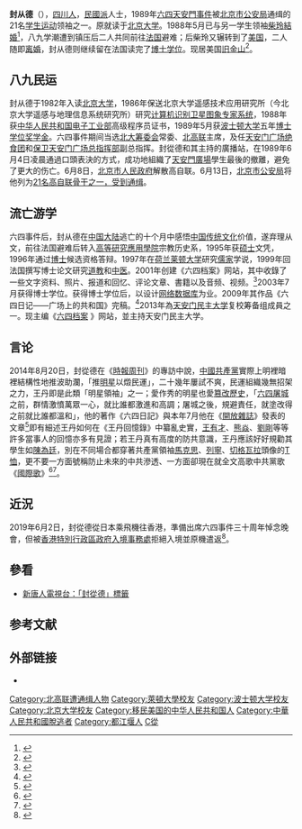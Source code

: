 {{globalize|time=2019-06-06T11:43:09+00:00}}
{{blpsources|time=2019-06-06T11:39:39+00:00}}
{{Infobox person
| name               = 封從德
| image              = Feng Congde at Tiananmen University of Democracy 20140601.jpg
| alt                = 
| caption            = 封从德出席天安門民主大學開學典禮
| birth_name         = 
| birth_date         = {{Birth date and age|1966|03|05|df=yes}}
| birth_place        = {{PRC}}[[四川|四川]]
| death_date         = <!-- {{Death date and age|YYYY|MM|DD|YYYY|MM|DD}} or {{Death-date and age|Month DD, YYYY|Month DD, YYYY}} (death date then birth date) -->
| death_place        = 
| 居住地             = {{US}}[[加州|加州]][[舊金山|舊金山]]
| citizenship        = {{US}}
| alma_mater         = [[索邦神學院|索邦神學院]] <br> [[北京大学|北京大学]]
| other_names        = 
| spouse             = {{marriage|[[柴玲|柴玲]]|1988|1990|reason=divorced}}
| known_for          = [[六四事件|六四事件]]
}}
'''封从德'''（{{bd|1966年|3月5日|catIdx=F封}}），[[四川人|四川人]]，[[民國派|民國派]]人士，1989年[[六四天安門事件|六四天安門事件]]被[[北京市公安局|北京市公安局]]通缉的21名[[学生运动|学生运动]]领袖之一。原就读于[[北京大学|北京大学]]。1988年5月已与另一学生领袖[[柴玲|柴玲]][[結婚|結婚]]<ref>{{cite web
|author=梁淑英
|url=http://1989report.hkja.org.hk/site/portal/Site.aspx?id=A27-96
|title=學運夫妻──柴玲、封從德
|archive-url=https://web.archive.org/web/20100612120905/http://1989report.hkja.org.hk/site/portal/Site.aspx?id=A27-96
|archive-date=2010-06-12
|website=[[人民不會忘記|人民不會忘記]]
|url-status=dead
}}</ref>，八九学潮遭到镇压后二人共同前往[[法国|法国]]避难；后柴玲又辗转到了[[美国|美国]]，二人随即[[离婚|离婚]]，封从德则继续留在法国读完了[[博士|博士]][[学位|学位]]。现居美国[[旧金山|旧金山]]<ref>{{cite news|url=http://news.bbc.co.uk/chinese/simp/hi/newsid_7430000/newsid_7436300/7436346.stm|title="六四"仍然是中国的禁区|author=嵇伟|publisher=[[BBC中文网|BBC中文网]]|date=2008-06-04|accessdate=2008-06-04|archive-date=2020-02-14|archive-url=https://web.archive.org/web/20200214192140/http://news.bbc.co.uk/chinese/simp/hi/newsid_7430000/newsid_7436300/7436346.stm|dead-url=no}}</ref>。

==八九民运==
封从德于1982年入读[[北京大学|北京大学]]，1986年保送北京大学遥感技术应用研究所（今北京大学遥感与地理信息系统研究所）研究[[计算机识别|计算机识别]][[卫星图象|卫星图象]][[专家系统|专家系统]]，1988年获[[中华人民共和国电子工业部|中华人民共和国电子工业部]]高级程序员证书，1989年5月获[[波士顿大学|波士顿大学]]五年[[博士学位|博士学位]][[奖学金|奖学金]]。六四事件期间当选[[北京大學團結學生會籌備委員會|北大筹委会]]常委、[[北京高校学生自治联合会|北高联]]主席，及任[[天安门广场绝食团|天安门广场绝食团]]和[[保卫天安门广场总指挥部|保卫天安门广场总指挥部]]副总指挥。封從德和其主持的廣播站，在1989年6月4日凌晨通過口頭表決的方式，成功地組織了[[天安門廣場|天安門廣場]]學生最後的撤離，避免了更大的伤亡。6月8日，[[北京市人民政府|北京市人民政府]]解散高自联。6月13日，[[北京市公安局|北京市公安局]]将他列为[[六四事件期間的持不同政見者#正式发布|21名高自联骨干之一，受到通缉]]。

==流亡游学==
六四事件后，封从德在[[中国大陆|中国大陆]]逃亡的十个月中感悟[[中国传统文化|中国传统文化]]价值，遂弃理从文，前往法国避难后转入[[高等研究應用學院|高等研究應用學院]]宗教历史系，1995年获[[硕士|硕士]]文凭，1996年通过[[博士|博士]]候选资格答辩。1997年在[[荷兰|荷兰]][[莱顿大学|莱顿大学]]研究[[儒家|儒家]]学说，1999年回法国撰写博士论文研究[[道教|道教]]和[[中医|中医]]。2001年创建《六四档案》网站，其中收錄了一些文字资料、照片、报道和回忆、评论文章、書籍以及音频、视频。<ref>{{cite news |title=封从德创建《六四档案》网站十六年 记录震撼世界的89民运和中共六四屠杀的暴行 |url=https://www.rfa.org/mandarin/yataibaodao/renquanfazhi/ck-06092017102459.html|website=自由亚洲电台|date=2017-06-09}}</ref>2003年7月获得博士学位。获得博士学位后，以设计[[网络数据库|网络数据库]]为业。2009年其作品《六四日记——广场上的共和国》完稿。<ref>{{cite news |title=《六四日记——广场上的共和国》 |url=https://www.dw.com/zh/六四日记广场上的共和国/a-15044488|date=2011-06-15|website=德国之声
|archive-url=https://web.archive.org/web/20150928042511/https://www.dw.com/zh/%E5%85%AD%E5%9B%9B%E6%97%A5%E8%AE%B0%E5%B9%BF%E5%9C%BA%E4%B8%8A%E7%9A%84%E5%85%B1%E5%92%8C%E5%9B%BD/a-15044488
|archive-date=2015-09-28
|url-status=dead
|access-date=2022-06-05
}}</ref>2013年為[[天安门民主大学|天安门民主大学]]复校筹备组成員之一。现主编《[http://www.64memo.com/ 六四档案] {{Wayback|url=http://www.64memo.com/ |date=20201203221903 }}》网站，並主持天安门民主大学。

==言论==
2014年8月20日，封從德在《[[時報周刊|時報周刊]]》的專訪中說，[[中國共產黨|中國共產黨]]實際上明裡暗裡結構性地推波助瀾，「推[[政治明星|明星]]以燬民運」，二十幾年屢試不爽，民運組織幾無招架之力，王丹即是此類「明星領袖」之一；愛作秀的明星也愛[[篡改歷史|篡改歷史]]，「[[六四清场|六四屠城]]之前，群情激憤萬眾一心，就比誰都激進和高調；屠城之後，規避責任，就塗改得之前就比誰都溫和」，他的著作《六四日記》與本年7月他在《[[開放雜誌|開放雜誌]]》發表的文章<ref>{{cite news|url=http://www.open.com.hk/content.php?id=1909#.VHmh68m6g40|author=封從德|title=八九學運為何未能撤離廣場？|publisher=開放雜誌|date=2014-07-12|accessdate=2014-11-29|archive-date=2014-12-05|archive-url=https://web.archive.org/web/20141205195050/http://www.open.com.hk/content.php?id=1909#.VHmh68m6g40|dead-url=no}}</ref>即有細述王丹如何在《王丹回憶錄》中纂亂史實，[[王有才|王有才]]、[[熊焱|熊焱]]、[[劉剛_(民運人士)|劉剛]]等等許多當事人的回憶亦多有見證；若王丹真有高度的防共意識，王丹應該好好規勸其學生如[[陳為廷|陳為廷]]，別在不同場合都穿著共產黨領袖[[馬克思|馬克思]]、[[列寧|列寧]]、[[切格瓦拉|切格瓦拉]]頭像的[[T恤|T恤]]，更不要一方面號稱防止未來的中共滲透、一方面卻現在就全文高歌中共黨歌《[[國際歌|國際歌]]》<ref>{{cite news|author=封從德|url=http://caochangqing.com/big5/newsdisp.php?News_ID=3417|title=封從德：造明星以燬民運，正是中共的圈套 （時報周刊專訪談王丹全文）|publisher=曹長青網站|date=2014-08-22|accessdate=2014-11-29|archive-date=2014-12-04|archive-url=https://web.archive.org/web/20141204175728/http://caochangqing.com/big5/newsdisp.php?News_ID=3417|dead-url=no}}</ref><ref>{{cite news|author=蔡偉祺|url=https://www.taiwanenews.com/doc/20140822102|title=民運人士連環爆 封從德：王丹私人帳戶吞台港捐款|publisher=《時報周刊》第1905期|date=2014-08-21|accessdate=2018-11-07|archive-url=https://web.archive.org/web/20170923173034/http://www.taiwanenews.com/doc/20140822102|archive-date=2017-09-23|dead-url=yes}}</ref>。

==近況==
2019年6月2日，封從德從日本乘飛機往香港，準備出席六四事件三十周年悼念晚會，但被[[香港特別行政區政府|香港特別行政區政府]][[入境事務處|入境事務處]]拒絕入境並原機遣返<ref>{{Cite web|title=封從德擬來港被拒入境 蔡耀昌批涉政治原因|url=https://hk.on.cc/hk/bkn/cnt/news/20190602/bkn-20190602171120807-0602_00822_001.html|accessdate=2020-09-07|work=東網|date=2019-06-02|language=zh-hk|archive-date=2020-09-22|archive-url=https://web.archive.org/web/20200922221519/http://hk.on.cc/hk/bkn/cnt/news/20190602/bkn-20190602171120807-0602_00822_001.html|dead-url=no}}</ref>。

== 參看 ==
*[http://www.ntdtv.com/xtr/gb/articlelistbytag_%E5%B0%81%E4%BB%8E%E5%BE%B7.html 新唐人電視台：「封從德」標籤] {{Wayback|url=http://www.ntdtv.com/xtr/gb/articlelistbytag_%E5%B0%81%E4%BB%8E%E5%BE%B7.html |date=20181116203533 }}

==参考文献==
{{wikisource|北京市公安局搜捕“高自联”在逃分子通缉令}}
{{reflist}}

==外部链接==
*{{twitter|FengCongde}}

{{六四事件}}
{{DEFAULTSORT:Feng封}}
[[Category:北高联遭通缉人物|Category:北高联遭通缉人物]]
[[Category:萊頓大學校友|Category:萊頓大學校友]]
[[Category:波士顿大学校友|Category:波士顿大学校友]]
[[Category:北京大学校友|Category:北京大学校友]]
[[Category:移民美国的中华人民共和国人|Category:移民美国的中华人民共和国人]]
[[Category:中華人民共和國脫逃者|Category:中華人民共和國脫逃者]]
[[Category:都江堰人|Category:都江堰人]]
[[Category:封姓|C從]]